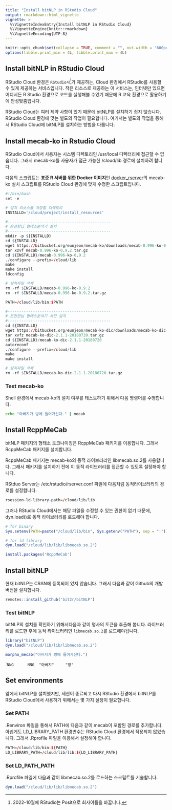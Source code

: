```yaml
---
title: "Install bitNLP in RStudio Cloud"
output: rmarkdown::html_vignette
vignette: >
  %\VignetteIndexEntry{Install bitNLP in RStudio Cloud}
  %\VignetteEngine{knitr::rmarkdown}
  %\VignetteEncoding{UTF-8}
---
```


```r
knitr::opts_chunk$set(collapse = TRUE, comment = "", out.width = "600px", dpi = 70)
options(tibble.print_min = 4L, tibble.print_max = 4L)
```

## Install bitNLP in RStudio Cloud

RStudio Cloud 환경은 `RStudio사`[^posit]가 제공하는, Cloud 환경에서 RStudio를 사용할 수 있게 제공하는 서비스입니다. 작은 리소스로 제공하는 이 서비스는, 인터넷만 있으면 어디서든 R Studio 환경으로 코드를 실행해볼 수있기 때문에 R 교육 환경으로 활용하기에 안성맞춤입니다.

RStudio Cloud는 여러 제약 사항이 있기 때문에 bitNLP를 설치하기 쉽지 않습니다. RStudio Cloud 환경에 맞는 별도의 작업이 필요합니다. 여기서는 별도의 작업을 통해서 RStudio Cloud에 bitNLP를 설치하는 방법을 다룹니다.

[^posit]:  2022-10월에 RStudio는 Posit으로 회사이름을 바꿉니다.

## Install mecab-ko in Rstudio Cloud

RStudio Cloud에서 사용자는 시스템 디렉토리인 /usr/local 디렉터리에 접근할 수 없습니다. 그래서 mecab-ko를 사용자가 접근 가능한 /cloud/lib 경로에 설치하려 합니다.

다음의 스크립트는 **표준 R 서버를 위한 Docker 이미지**인 [docker_rserver](https://github.com/choonghyunryu/docker_rserver){target=_blank}의 mecab-ko 설치 스크립트를 RStudio Cloud 환경에 맞게 수정한 스크립트입니다. 

```r
#!/bin/bash
set -e

# 설치 리소스를 저장할 디렉토리 
INSTALLD='/cloud/project/install_resources' 

#---------------------------------------------
# 은전한닙 형태소분석기 설치
#---------------------------------------------
mkdir -p ${INSTALLD}
cd ${INSTALLD}
wget https://bitbucket.org/eunjeon/mecab-ko/downloads/mecab-0.996-ko-0.9.2.tar.gz 
tar xzvf mecab-0.996-ko-0.9.2.tar.gz 
cd ${INSTALLD}/mecab-0.996-ko-0.9.2 
./configure --prefix=/cloud/lib
make 
make install 
ldconfig 

# 설치파일 삭제
rm -rf $INSTALLD/mecab-0.996-ko-0.9.2 
rm -rf $INSTALLD/mecab-0.996-ko-0.9.2.tar.gz

PATH=/cloud/lib/bin:$PATH

#---------------------------------------------
# 은전한닙 형태소분석기 사전 설치
#---------------------------------------------
cd ${INSTALLD}
wget https://bitbucket.org/eunjeon/mecab-ko-dic/downloads/mecab-ko-dic-2.1.1-20180720.tar.gz 
tar xvfz mecab-ko-dic-2.1.1-20180720.tar.gz 
cd ${INSTALLD}/mecab-ko-dic-2.1.1-20180720 
autoreconf 
./configure --prefix=/cloud/lib
make
make install

# 설치파일 삭제    
rm -rf $INSTALLD/mecab-ko-dic-2.1.1-20180720.tar.gz
```

### Test mecab-ko

Shell 환경에서 mecab-ko의 설치 여부를 테스트하기 위해서 다음 명령어를 수행합니다.

```bash
echo "아버지가 방에 들어가신다." | mecab
```

## Install RcppMeCab

bitNLP 패키지의 형태소 토크나이징은 RcppMeCab 패키지를 이용합니다. 그래서 RcppMeCab 패키지를 설치합니다.

RcppMeCab 패키지는 mecab-ko의 동적 라이브러리인 libmecab.so.2를 사용합니다. 그래서 패키지를 설치하기 전에 이 동적 라이브러리를 접근할 수 있도록 설정해야 합니다.

RStduo Server는 /etc/rstudio/rserver.conf 파일에 다음처럼 동적라이브러리의 경로를 설정합니다.

```r
rsession-ld-library-path=/cloud/lib/lib
```

그러나 RStudio Cloud에서는 해당 파일을 수정할 수 있는 권한이 없기 때문에, dyn.load()로 동적 라이브러리를 로드해야 합니다.

```r
# for binary
Sys.setenv(PATH=paste("/cloud/lib/bin", Sys.getenv("PATH"), sep = ":"))

# for ld library
dyn.load("/cloud/lib/lib/libmecab.so.2")

install.packages('RcppMeCab')
```

## Install bitNLP

현재 bitNLP는 CRAN에 등록되어 있지 않습니다. 그래서 다음과 같이 Github의 개발버전을 설치합니다.

```r
remotes::install_github('bit2r/bitNLP')
```

### Test bitNLP

bitNLP의 설치를 확인하기 위해서다음과 같이 명사의 토큰을 추출해 봅니다. 라이브러리를 로드한 후에 동적 라이브러리인 `libmecab.so.2`를 로드해야됩니다.

```r
library("bitNLP")
dyn.load("/cloud/lib/lib/libmecab.so.2")

morpho_mecab("아버지가 방에 들어가신다.")
```

````
     NNG      NNG 
"아버지"     "방" 
```

## Set environments

앞에서 bitNLP를 설치했지만, 세션이 종료되고 다시 RStudio 환경에서 bitNLP를 RStudio Cloud에서 사용하기 위해서는 몇 가지 설정이 필요합니다. 

### Set PATH

.Renviron 파일을 통해서 PATH에 다음과 같이 mecab이 포함된 경로를 추가합니다. 아쉽게도 LD_LIBRARY_PATH 환경변수는 RStudio Cloud 환경에서 적용되지 않았습니다. 그래서 .Rprofile 파일을 이용해서 설정해야 합니다. 

```r
PATH=/cloud/lib/bin:${PATH}
LD_LIBRARY_PATH=/cloud/lib/lib:${LD_LIBRARY_PATH}
```

### Set LD_PATH_PATH

.Rprofile 파일에 다음과 같이 libmecab.so.2를 로드하는 스크립트를 기술합니다.

```r
dyn.load("/cloud/lib/lib/libmecab.so.2")
```

